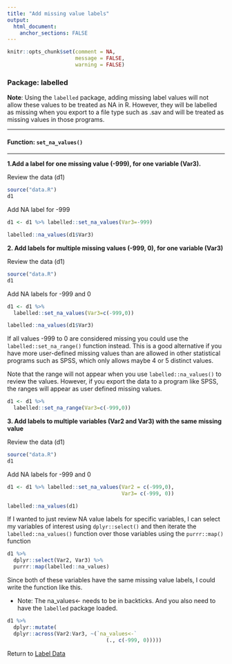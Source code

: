 ```yaml
---
title: "Add missing value labels"
output: 
  html_document:
    anchor_sections: FALSE
---
```


```r
knitr::opts_chunk$set(comment = NA,
                      message = FALSE,
                      warning = FALSE)
```


### Package: labelled

**Note**: Using the `labelled` package, adding missing label values will not allow these values to be treated as NA in R. However, they will be labelled as missing when you export to a file type such as .sav and will be treated as missing values in those programs.

---

#### Function: `set_na_values()`

---

**1\.Add a label for one missing value (-999), for one variable (Var3).**

Review the data (d1)

```r

source("data.R")
d1

```

Add NA label for -999

```r

d1 <- d1 %>% labelled::set_na_values(Var3=-999)

labelled::na_values(d1$Var3)

```


**2\. Add labels for multiple missing values (-999, 0), for one variable (Var3)**

Review the data (d1)

```r

source("data.R")
d1

```

Add NA labels for -999 and 0

```r

d1 <- d1 %>% 
  labelled::set_na_values(Var3=c(-999,0))

labelled::na_values(d1$Var3)

```

If all values -999 to 0 are considered missing you could use the `labelled::set_na_range()` function instead. This is a good alternative if you have more user-defined missing values than are allowed in other statistical programs such as SPSS, which only allows maybe 4 or 5 distinct values.

Note that the range will not appear when you use `labelled::na_values()` to review the values. However, if you export the data to a program like SPSS, the ranges will appear as user defined missing values.

```r

d1 <- d1 %>% 
  labelled::set_na_range(Var3=c(-999,0))

```


**3\. Add labels to multiple variables (Var2 and Var3) with the same missing value**

Review the data (d1)

```r

source("data.R")
d1

```

Add NA labels for -999 and 0

```r

d1 <- d1 %>% labelled::set_na_values(Var2 = c(-999,0), 
                                     Var3= c(-999, 0))

labelled::na_values(d1)

```

If I wanted to just review NA value labels for specific variables, I can select my variables of interest using `dplyr::select()` and then iterate the `labelled::na_values()` function over those variables using the `purrr::map()` function

```r

d1 %>%
  dplyr::select(Var2, Var3) %>%
  purrr::map(labelled::na_values)

```

Since both of these variables have the same missing value labels, I could write the function like this.

* Note: The na_values<- needs to be in backticks. And you also need to have the `labelled` package loaded.

```r

d1 %>% 
  dplyr::mutate(
  dplyr::across(Var2:Var3, ~(`na_values<-`
                                (., c(-999, 0)))))

```

Return to [Label Data](https://github.com/Cghlewis/data-wrangling-functions/wiki/Label Data)